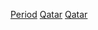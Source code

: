 {{Catnav|頁面分類|各種主題的頁面分類|按國家分類|各國歷史|卡達歷史}}
{{Catnav|頁面分類|历史|各國歷史|卡達歷史}}
{{Catnav|頁面分類|历史|各區域的歷史|亞洲歷史|卡達歷史}}

[[Category:卡塔尔历史|Period]]
[[Category:各國各時期歷史|Qatar]]
[[Category:依時期劃分的中東歷史|Qatar]]